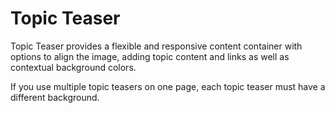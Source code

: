 
<Meta of={TopicTeaserStories} />

<div className="hide-col-default container">
  
# Topic Teaser

<div className="lead">
  Topic Teaser provides a flexible and responsive content container with options to align the image,
  adding topic content and links as well as contextual background colors.
</div>

If you use multiple topic teasers on one page, each topic teaser must have a different background.

</div>

<Canvas of={TopicTeaserStories.Default} />
<div className="hide-col-default container">
  <Controls of={TopicTeaserStories.Default} />
</div>

<div className="hide-col-default container">
  <StylesPackageImport components={['topic-teaser']} />
</div>
